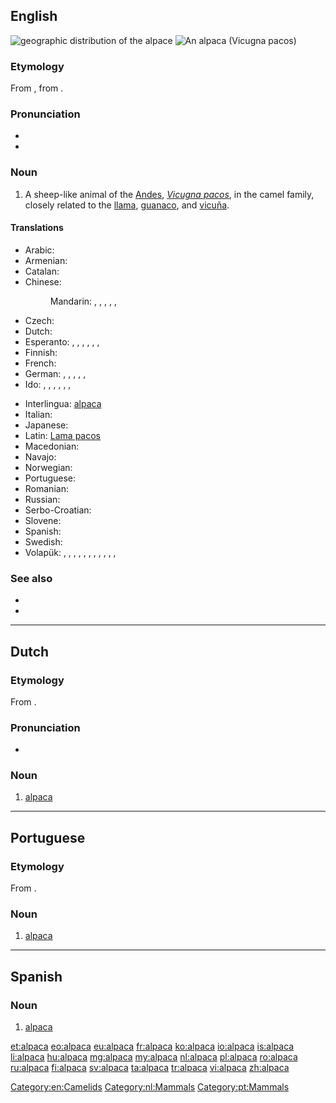 {{also|alpacca}}
==English==
[[File:Leefgebied alpaca.JPG|thumb|geographic distribution<br>of the '''alpace''']]
[[Image:Alpaka 33444.jpg|thumb|An '''alpaca''' (''Vicugna pacos'')]]

===Etymology===
From {{etyl|es}}, from {{etyl|ay|en}} {{term|allpaca|lang=ay}}.

===Pronunciation===
* {{IPA|/ælˈpækə/}}
* {{rhymes|ækə}}

===Noun===
{{en-noun|alpaca|pl2=alpacas}}

# A sheep-like animal of the [[Andes]], ''[[Vicugna pacos]]'', in the camel family, closely related to the [[llama]], [[guanaco]], and [[vicuña]].

====Translations====
{{trans-top|camelid animal of the Andes}}
* Arabic: {{t-|ar|ألبكة|f|tr=’albaka}}
* Armenian: {{t-|hy|ալպակա|tr=alpaka}}
* Catalan: {{t-|ca|alpaca|m}}
* Chinese:
*: Mandarin: {{t|cmn|羊駝|sc=Hani}}, {{t|cmn|羊驼|tr=yángtuó|sc=Hani}}, {{t|cmn|美洲駝|sc=Hani}}, {{t|cmn|美洲驼|tr=Měizhōu tuó|sc=Hani}}, {{t|cmn|無峰駝|sc=Hani}}, {{t|cmn|无峰驼|tr=wúfēngtuó|sc=Hani}}
* Czech: {{t-|cs|alpaka|f}}
* Dutch: {{t+|nl|alpaca|m}}
* Esperanto: {{qualifier|♂♀}} {{t-|eo|alpako}}, {{qualifier|♂}} {{t-|eo|viralpako}}, {{qualifier|♀}} {{t-|eo|alpakino}}, {{qualifier|♂♀ offspring}} {{t-|eo|alpakido}}, {{qualifier|♂ offspring}} {{t-|eo|viralpakido}}, {{qualifier|♀ offspring}} {{t-|eo|alpakidino}}, {{qualifier|collective ♂♀}} {{t-|eo|alpakaro}}
* Finnish: {{t+|fi|alpakka}}
* French: {{t+|fr|alpaga|m}}
* German: {{qualifier|♂♀}} {{t+|de|Alpaka|n}}, {{t-|de|Alpakahengst|m}}, {{t-|de|Alpakastute|f}}, {{qualifier|♂ offspring}} {{t-|de|Alpakahengstfohlen|n}}, {{qualifier|♀ offspring}} {{t-|de|Alpakastutenfohlen|n}}, {{qualifier|castrated ♂}} {{t-|de|Alpakawallach|m}}
* Ido: {{qualifier|♂♀}} {{t+|io|alpako}}, {{qualifier|♂}} {{t-|io|alpakulo}}, {{qualifier|♀}} {{t-|io|alpakino}}, {{qualifier|♂♀ offspring}} {{t-|io|alpakyuno}}, {{qualifier|♂ offspring}} {{t-|io|alpakyunulo}}, {{qualifier|♀ offspring}} {{t-|io|alpakyunino}}, {{qualifier|collective ♂♀}} {{t-|io|alpakaro}}
{{trans-mid}}
* Interlingua: [[#Interlingua|alpaca]]
* Italian: {{t-|it|alpaca|m}}
* Japanese: {{t-|ja|アルパカ|tr=arupaka|sc=Jpan}}
* Latin: [[Lama pacos]]
* Macedonian: {{t|mk|алпака|f|tr=álpaka|sc=Cyrl}}
* Navajo: {{tø|nv|Shádiʼááhdę́ę́ʼ tłʼízíʼilí}}
* Norwegian: {{t-|no|alpaca}}
* Portuguese: {{t-|pt|alpaca|f}}
* Romanian: {{t+|ro|alpaca|f}}
* Russian: {{t+|ru|альпака|m|f|tr=al'páka}}
* Serbo-Croatian: {{t-|sh|alpaka|f}}
* Slovene: {{t+|sl|alpaka|f}}
* Spanish: {{t-|es|alpaca|m}}
* Swedish: {{t+|sv|alpacka|c}}
* Volapük: {{qualifier|♂♀}} {{t-|vo|läpak}}, {{qualifier|♂}} {{t-|vo|hiläpak}}, {{qualifier|castrated ♂}} {{t-|vo|holäpak}}, {{qualifier|♀}} {{t-|vo|jiläpak}}, {{qualifier|spayed, neutered ♀}} {{t-|vo|joläpak}}, {{qualifier|♂♀ offspring}} {{t-|vo|läpakül}}, {{qualifier|♂ offspring}} {{t-|vo|hiläpakül}}, {{qualifier|castrated ♂ offspring}} {{t-|vo|holäpakül}}, {{qualifier|♀ offspring}} {{t-|vo|jiläpakül}}, {{qualifier|spayed ♀ offspring}} {{t-|vo|joläpakül}}, {{qualifier|diminutive ♂♀}} {{t-|vo|läpakil}}, {{qualifier|collective ♂♀}} {{t-|vo|läpakem}}
{{trans-bottom}}

===See also===
*{{pedia}}
*{{specieslite|Vicugna pacos}}

[[Category:en:Camelids]]

----

==Dutch==

===Etymology===
From {{etyl|ay|nl}} {{term|allpaca|lang=ay}}.

===Pronunciation===
* {{audio|Nl-alpaca.ogg|audio}}

===Noun===
{{nl-noun|m|alpaca's}}

# [[#English|alpaca]]

[[Category:nl:Mammals]]

----

==Portuguese==

===Etymology===
From {{etyl|ay|pt}} {{term|allpaca|lang=ay}}.

===Noun===
{{pt-noun|f}}

# [[#English|alpaca]]

[[Category:pt:Mammals]]

----

==Spanish==

===Noun===
{{es-noun|f}}

# [[alpaca#English|alpaca]]

[[et:alpaca]]
[[eo:alpaca]]
[[eu:alpaca]]
[[fr:alpaca]]
[[ko:alpaca]]
[[io:alpaca]]
[[is:alpaca]]
[[li:alpaca]]
[[hu:alpaca]]
[[mg:alpaca]]
[[my:alpaca]]
[[nl:alpaca]]
[[pl:alpaca]]
[[ro:alpaca]]
[[ru:alpaca]]
[[fi:alpaca]]
[[sv:alpaca]]
[[ta:alpaca]]
[[tr:alpaca]]
[[vi:alpaca]]
[[zh:alpaca]]